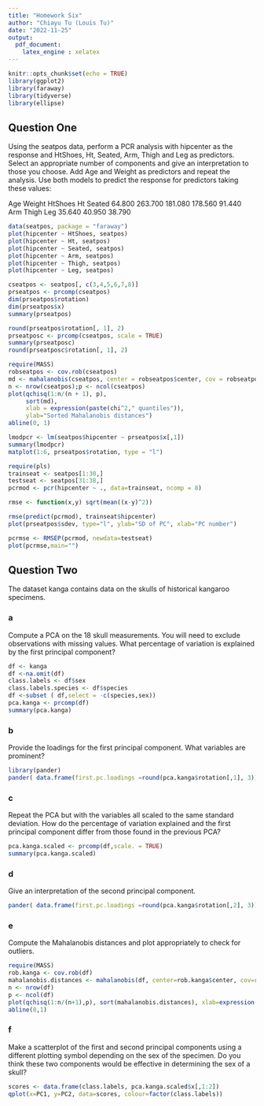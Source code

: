 ---
title: "Homework Six"
author: "Chiayu Tu (Louis Tu)"
date: "2022-11-25"
output: 
  pdf_document:
    latex_engine : xelatex
---

```{r setup, include=FALSE}
knitr::opts_chunk$set(echo = TRUE)
library(ggplot2)
library(faraway)
library(tidyverse)
library(ellipse)
```

## Question One
Using the seatpos data, perform a PCR analysis with hipcenter as the response and HtShoes, Ht, Seated, Arm, Thigh and Leg as predictors. Select an appropriate number of components and give an interpretation to those you choose. Add Age and Weight as predictors and repeat the analysis. Use both models to predict the response for predictors taking these values:

Age     Weight   HtShoes  Ht       Seated
64.800  263.700  181.080  178.560  91.440
Arm     Thigh    Leg
35.640  40.950   38.790

```{r a}
data(seatpos, package = "faraway")
plot(hipcenter ~ HtShoes, seatpos)
plot(hipcenter ~ Ht, seatpos)
plot(hipcenter ~ Seated, seatpos)
plot(hipcenter ~ Arm, seatpos)
plot(hipcenter ~ Thigh, seatpos)
plot(hipcenter ~ Leg, seatpos)

cseatpos <- seatpos[, c(3,4,5,6,7,8)]
prseatpos <- prcomp(cseatpos)
dim(prseatpos$rotation)
dim(prseatpos$x)
summary(prseatpos)

round(prseatpos$rotation[, 1], 2)
prseatposc <- prcomp(cseatpos, scale = TRUE)
summary(prseatposc)
round(prseatposc$rotation[, 1], 2)

require(MASS)
robseatpos <- cov.rob(cseatpos)
md <- mahalanobis(cseatpos, center = robseatpos$center, cov = robseatpos$cov)
n <- nrow(cseatpos);p <- ncol(cseatpos)
plot(qchisq(1:n/(n + 1), p), 
     sort(md), 
     xlab = expression(paste(chi^2," quantiles")), 
     ylab="Sorted Mahalanobis distances")
abline(0, 1)

lmodpcr <- lm(seatpos$hipcenter ~ prseatpos$x[,1])
summary(lmodpcr)
matplot(1:6, prseatpos$rotation, type = "l")

require(pls)
trainseat <- seatpos[1:30,]
testseat <- seatpos[31:38,]
pcrmod <- pcr(hipcenter ~ ., data=trainseat, ncomp = 8)

rmse <- function(x,y) sqrt(mean((x-y)^2))

rmse(predict(pcrmod), trainseat$hipcenter)
plot(prseatpos$sdev, type="l", ylab="SD of PC", xlab="PC number")

pcrmse <- RMSEP(pcrmod, newdata=testseat)
plot(pcrmse,main="")
```

## Question Two
The dataset kanga contains data on the skulls of historical kangaroo specimens.

### a
Compute a PCA on the 18 skull measurements. You will need to exclude observations with missing values. What percentage of variation is explained by the first principal component?

```{r 2.a}
df <- kanga 
df <-na.omit(df)
class.labels <- df$sex
class.labels.species <- df$species
df <-subset ( df,select = -c(species,sex))
pca.kanga <- prcomp(df)
summary(pca.kanga)
```

### b
Provide the loadings for the first principal component. What variables are prominent?

```{r 2.b}
library(pander)
pander( data.frame(first.pc.loadings =round(pca.kanga$rotation[,1], 3)), caption ="First Principal Component")
```

### c
Repeat the PCA but with the variables all scaled to the same standard deviation. How do the percentage of variation explained and the first principal component differ from those found in the previous PCA?

```{r 2.c}
pca.kanga.scaled <- prcomp(df,scale. = TRUE)
summary(pca.kanga.scaled)
```

### d
Give an interpretation of the second principal component.

```{r 2.d}
pander( data.frame(first.pc.loadings =round(pca.kanga$rotation[,2], 3)), caption ="Second Principal Component")
```

### e
Compute the Mahalanobis distances and plot appropriately to check for outliers.

```{r 2.e}
require(MASS)
rob.kanga <- cov.rob(df)
mahalanobis.distances <- mahalanobis(df, center=rob.kanga$center, cov=rob.kanga$cov)
n <- nrow(df)
p <- ncol(df)
plot(qchisq(1:n/(n+1),p), sort(mahalanobis.distances), xlab=expression(paste(chi^2," quantiles")), ylab="Sorted Mahalanobis distances", main = "Unscaled Mahlanobis Distances")
abline(0,1)
```

### f
Make a scatterplot of the first and second principal components using a different plotting symbol depending on the sex of the specimen. Do you think these two components would be effective in determining the sex of a skull?

```{r 2.f}
scores <- data.frame(class.labels, pca.kanga.scaled$x[,1:2])
qplot(x=PC1, y=PC2, data=scores, colour=factor(class.labels))
```

